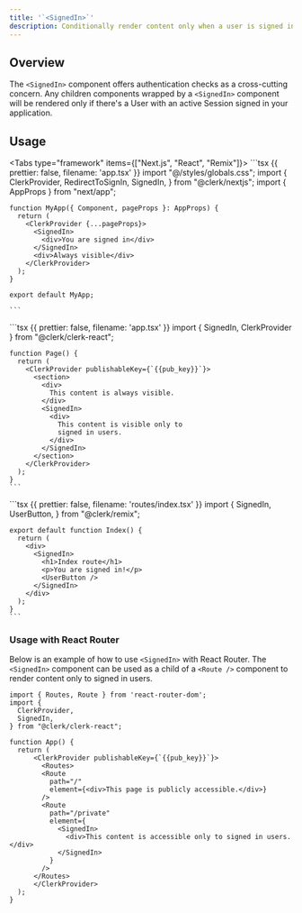 ```yaml
---
title: '`<SignedIn>`'
description: Conditionally render content only when a user is signed in.
---
```


## Overview

The `<SignedIn>` component offers authentication checks as a cross-cutting concern. Any children components wrapped by a `<SignedIn>` component will be rendered only if there's a User with an active Session signed in your application.

## Usage

<Tabs type="framework" items={["Next.js", "React", "Remix"]}>
  <Tab>
    ```tsx {{ prettier: false, filename: 'app.tsx' }}
    import "@/styles/globals.css";
    import {
      ClerkProvider,
      RedirectToSignIn,
      SignedIn,
    } from "@clerk/nextjs";
    import { AppProps } from "next/app";

    function MyApp({ Component, pageProps }: AppProps) {
      return (
        <ClerkProvider {...pageProps}>
          <SignedIn>
            <div>You are signed in</div>
          </SignedIn>
          <div>Always visible</div>
        </ClerkProvider>
      );
    }

    export default MyApp;

    ```
  </Tab>

  <Tab>
    ```tsx {{ prettier: false, filename: 'app.tsx' }}
    import { SignedIn, ClerkProvider } from "@clerk/clerk-react";

    function Page() {
      return (
        <ClerkProvider publishableKey={`{{pub_key}}`}>
          <section>
            <div>
              This content is always visible.
            </div>
            <SignedIn>
              <div>
                This content is visible only to
                signed in users.
              </div>
            </SignedIn>
          </section>
        </ClerkProvider>
      );
    }
    ```
  </Tab>

  <Tab>
    ```tsx {{ prettier: false, filename: 'routes/index.tsx' }}
    import {
      SignedIn,
      UserButton,
    } from "@clerk/remix";

    export default function Index() {
      return (
        <div>
          <SignedIn>
            <h1>Index route</h1>
            <p>You are signed in!</p>
            <UserButton />
          </SignedIn>
        </div>
      );
    }
    ```
  </Tab>
</Tabs>

### Usage with React Router

Below is an example of how to use `<SignedIn>` with React Router. The `<SignedIn>` component can be used as a child of a `<Route />` component to render content only to signed in users.

```tsx {{ prettier: false, filename: 'app.tsx' }}
import { Routes, Route } from 'react-router-dom';
import {
  ClerkProvider,
  SignedIn,
} from "@clerk/clerk-react";

function App() {
  return (
      <ClerkProvider publishableKey={`{{pub_key}}`}>
        <Routes>
        <Route
          path="/"
          element={<div>This page is publicly accessible.</div>}
        />
        <Route
          path="/private"
          element={
            <SignedIn>
              <div>This content is accessible only to signed in users.</div>
            </SignedIn>
          }
        />
      </Routes>
      </ClerkProvider>
  );
}
```
